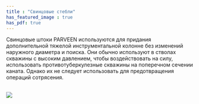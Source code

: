 ```yaml
---
title : "Свинцовые стебли"
has_featured_image : true
has_pdf: true
---
```


Свинцовые штоки PARVEEN используются для придания дополнительной тяжелой инструментальной колонне без изменений наружного диаметра и поиска. Они обычно используют в стволах скважины с высоким давлением, чтобы воздействовать на силу, использовать противотуберкулезные скважины на поперечном сечении каната. Однако их не следует использовать для предотвращения операций сотрясения.

<br />
<Image src={image} />